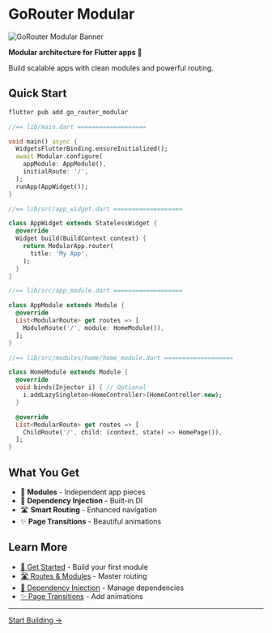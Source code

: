 # GoRouter Modular

<div style={{textAlign: 'center', margin: '2rem 0'}}>
  <img 
    src="/assets/go-router-modular-banner.png" 
    alt="GoRouter Modular Banner" 
    style={{maxWidth: '100%', height: 'auto', borderRadius: '12px', boxShadow: '0 4px 12px rgba(0,0,0,0.1)'}}
  />
</div>

**Modular architecture for Flutter apps 🧩**

Build scalable apps with clean modules and powerful routing.

## Quick Start

```bash
flutter pub add go_router_modular
```

```dart
//== lib/main.dart ===================

void main() async {
  WidgetsFlutterBinding.ensureInitialized();
  await Modular.configure(
    appModule: AppModule(),
    initialRoute: '/',
  );
  runApp(AppWidget());
}

//== lib/src/app_widget.dart ===================

class AppWidget extends StatelessWidget {
  @override
  Widget build(BuildContext context) {
    return ModularApp.router(
      title: 'My App',
    );
  }
}

//== lib/src/app_module.dart ===================

class AppModule extends Module {
  @override
  List<ModularRoute> get routes => [
    ModuleRoute('/', module: HomeModule()),
  ];
}

//== lib/src/modules/home/home_module.dart ===================

class HomeModule extends Module {
  @override
  void binds(Injector i) { // Optional
    i.addLazySingleton<HomeController>(HomeController.new);
  }

  @override
  List<ModularRoute> get routes => [
    ChildRoute('/', child: (context, state) => HomePage()),
  ];
}
```

## What You Get

- 🧩 **Modules** - Independent app pieces
- 💉 **Dependency Injection** - Built-in DI
- 🛣️ **Smart Routing** - Enhanced navigation
- ✨ **Page Transitions** - Beautiful animations

## Learn More

- [🚀 Get Started](/docs/getting-started) - Build your first module
- [🛣️ Routes & Modules](/routes/routes-system) - Master routing
- [💉 Dependency Injection](/dependency-injection) - Manage dependencies
- [✨ Page Transitions](/routes/transitions) - Add animations

---

<div style={{ textAlign: 'center', marginTop: '2rem' }}>
  <a href="/docs/getting-started" style={{ 
    display: 'inline-block', 
    padding: '12px 24px', 
    backgroundColor: '#0070f3', 
    color: 'white', 
    textDecoration: 'none', 
    borderRadius: '6px',
    fontWeight: 'bold'
  }}>
    Start Building →
  </a>
</div>